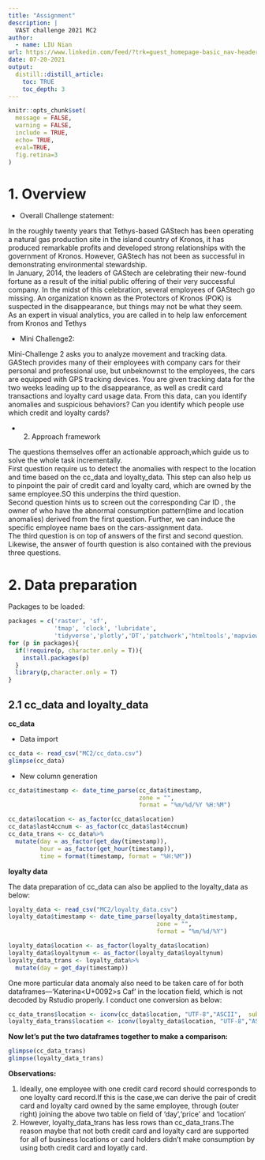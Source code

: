```yaml
---
title: "Assignment"
description: |
  VAST challenge 2021 MC2
author:
  - name: LIU Nian
url: https://www.linkedin.com/feed/?trk=guest_homepage-basic_nav-header-signin
date: 07-20-2021
output:
  distill::distill_article:
    toc: TRUE
    toc_depth: 3
---
```


```r
knitr::opts_chunk$set(
  message = FALSE,
  warning = FALSE,
  include = TRUE,
  echo= TRUE, 
  eval=TRUE,
  fig.retina=3
)
```
  
# 1. Overview

* Overall Challenge statement:  

In the roughly twenty years that Tethys-based GAStech has been operating a natural gas production site in the island country of Kronos, it has produced remarkable profits and developed strong relationships with the government of Kronos. However, GAStech has not been as successful in demonstrating environmental stewardship.  
In January, 2014, the leaders of GAStech are celebrating their new-found fortune as a result of the initial public offering of their very successful company. In the midst of this celebration, several employees of GAStech go missing. An organization known as the Protectors of Kronos (POK) is suspected in the disappearance, but things may not be what they seem.  
As an expert in visual analytics, you are called in to help law enforcement from Kronos and Tethys

* Mini Challenge2:  
  
Mini-Challenge 2 asks you to analyze movement and tracking data. GAStech provides many of their employees with company cars for their personal and professional use, but unbeknownst to the employees, the cars are equipped with GPS tracking devices. You are given tracking data for the two weeks leading up to the disappearance, as well as credit card transactions and loyalty card usage data. From this data, can you identify anomalies and suspicious behaviors? Can you identify which people use which credit and loyalty cards?
  
  
* 2. Approach framework

The questions themselves offer an actionable approach,which guide us to solve the whole task incrementally.  
First question require us to detect the anomalies with respect to the location and time based on the cc_data and loyalty_data. This step can also help us to pinpoint the pair of credit card and loyalty card, which are owned by the same employee.SO this underpins the third question.  
Second question hints us to screen out the corresponding Car ID , the owner of who have the abnormal consumption pattern(time and location anomalies) derived from the first question. Further, we can induce the specific employee name baes on the cars-assignment data.  
The third question is on top of answers of the first and second question.  
Likewise, the answer of fourth question is also contained with the previous three questions.


# 2. Data preparation
Packages to be loaded:

```r
packages = c('raster', 'sf', 
             'tmap', 'clock', 'lubridate',
             'tidyverse','plotly','DT','patchwork','htmltools','mapview')
for (p in packages){
  if(!require(p, character.only = T)){
    install.packages(p) 
  }
  library(p,character.only = T)
}
```

## 2.1 cc_data and loyalty_data  

**cc_data**

* Data import

```r
cc_data <- read_csv("MC2/cc_data.csv")
glimpse(cc_data)
```

* New column generation  

```r
cc_data$timestamp <- date_time_parse(cc_data$timestamp,
                                     zone = "",
                                     format = "%m/%d/%Y %H:%M")
```

```r
cc_data$location <- as_factor(cc_data$location)
cc_data$last4ccnum <- as_factor(cc_data$last4ccnum)
cc_data_trans <- cc_data%>%
  mutate(day = as_factor(get_day(timestamp)),
         hour = as_factor(get_hour(timestamp)),
         time = format(timestamp, format = "%H:%M"))
```

**loyalty data**

The data preparation of cc_data can also be applied to the loyalty_data
as below:

```r
loyalty_data <- read_csv("MC2/loyalty_data.csv")
loyalty_data$timestamp <- date_time_parse(loyalty_data$timestamp,
                                          zone = "",
                                          format = "%m/%d/%Y")

loyalty_data$location <- as_factor(loyalty_data$location)
loyalty_data$loyaltynum <- as_factor(loyalty_data$loyaltynum)
loyalty_data_trans <- loyalty_data%>%
  mutate(day = get_day(timestamp))
```

One more particular data anomaly also need to be taken care of for both dataframes---'Katerina<U+0092>s Caf<e9>' in the location field, which is not decoded by Rstudio properly. I conduct one conversion as below:

```r
cc_data_trans$location <- iconv(cc_data$location, "UTF-8","ASCII",  sub="")
loyalty_data_trans$location <- iconv(loyalty_data$location, "UTF-8","ASCII",  sub="")
```


**Now let's put the two dataframes together to make a comparison:**

```r
glimpse(cc_data_trans)
glimpse(loyalty_data_trans)
```

**Observations:**

1. Ideally, one employee with one credit card record should corresponds to one loyalty card record.If this is the case,we can derive  the pair of  credit card and loyalty card owned by the same employee, through (outer right) joining the above two table on   field of 'day','price' and 'location'  
2. However, loyalty_data_trans has less rows than cc_data_trans.The reason maybe that  not both credit card and loyalty card are supported for  all of business locations or card holders didn't make consumption by using both credit card and loyatly card. 











